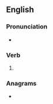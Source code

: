 ==English==

===Pronunciation===
* {{IPA|/ˈkɹeɪzɪz/|lang=en}}

===Verb===
{{head|en|verb form}}

# {{en-third-person singular of|craze}}

===Anagrams===
* {{anagrams|en|Raczes|Rezacs}}